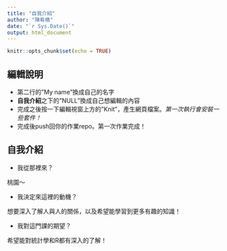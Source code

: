```yaml
---
title: "自我介紹"
author: "陳宥橋"
date: "`r Sys.Date()`"
output: html_document
---
```


```r
knitr::opts_chunk$set(echo = TRUE)
```

## 編輯說明

- 第二行的"My name"換成自己的名字
- **自我介紹**之下的"NULL"換成自己想編輯的內容
- 完成之後按一下編輯視窗上方的"Knit"，產生網頁檔案。*第一次執行會安裝一些套件！*
- 完成後push回你的作業repo。第一次作業完成！

## 自我介紹

- 我從那裡來？ 

桃園～

- 我決定來這裡的動機？

想要深入了解人與人的關係，以及希望能學習到更多有趣的知識！

- 我對這門課的期望？

希望能對統計學和R都有深入的了解！
